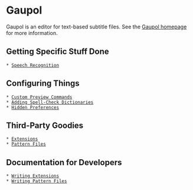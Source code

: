 = Gaupol =

Gaupol is an editor for text-based subtitle files. See the [[http://home.gna.org/gaupol/|Gaupol homepage]] for more information.

== Getting Specific Stuff Done ==

 * [[/SpeechRecognition|Speech Recognition]]

== Configuring Things ==

 * [[/Preview|Custom Preview Commands]]
 * [[/SpellCheck|Adding Spell-Check Dictionaries]]
 * [[/HiddenPreferences|Hidden Preferences]]

== Third-Party Goodies ==

 * [[/Extensions|Extensions]]
 * [[/PatternFiles|Pattern Files]]

== Documentation for Developers ==

 * [[/WritingExtensions|Writing Extensions]]
 * [[/WritingPatternFiles|Writing Pattern Files]]
